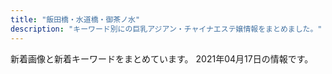 ```yaml
---
title: "飯田橋・水道橋・御茶ノ水"
description: "キーワード別にの巨乳アジアン・チャイナエステ嬢情報をまとめました。"
---
```


新着画像と新着キーワードをまとめています。
2021年04月17日の情報です。

<DmmAffiliateIns />
<KeywordTable
  shops={
    [
    {
        "url": "http://yu.xyz.mn/",
        "name": "\u60a0 \u3086\u3046",
        "img_links": [
            "http://yu.xyz.mn/photos/sites/91/2021/01/2021012205451889.jpg",
            "http://yu.xyz.mn/images/room1.jpg",
            "http://yu.xyz.mn/images/room2.jpg",
            "http://yu.xyz.mn/photos/sites/91/2020/04/2020040807282190.jpg",
            "http://yu.xyz.mn/images/ac1.jpg",
            "http://yu.xyz.mn/images/s_staff.jpg",
            "http://yu.xyz.mn/photos/sites/91/2019/12/2019122702252767.jpg",
            "http://yu.xyz.mn/images/s_news.jpg",
            "http://yu.xyz.mn/photos/sites/91/2020/02/2020022305370017.jpg",
            "http://yu.xyz.mn/images/room4.jpg",
            "http://yu.xyz.mn/photos/sites/91/2019/12/2019122901424384.jpg",
            "http://yu.xyz.mn/images/s_shedule.jpg",
            "http://yu.xyz.mn/images/ac2.jpg",
            "http://yu.xyz.mn/photos/sites/91/2019/12/2019122702252691.jpg",
            "http://yu.xyz.mn/images/ac5.jpg",
            "http://yu.xyz.mn/images/mobile.jpg",
            "http://yu.xyz.mn/images/ac4.jpg",
            "http://yu.xyz.mn/images/ac6.jpg",
            "http://yu.xyz.mn/images/ac3.jpg",
            "http://yu.xyz.mn/images/top.jpg",
            "http://yu.xyz.mn/images/room3.jpg"
        ],
        "keywords": {
            "D": 35,
            "86": 7,
            "85": 21,
            "C": 20,
            "87": 7,
            "84": 7
        },
        "station": "JR\u6c34\u9053\u6a4b\u99c5\u897f\u53e3"
    },
    {
        "name": "\u30d3\u30fc\u30ca\u30b9",
        "keywords": {
            "85": 6,
            "83": 8,
            "89": 6,
            "E": 4,
            "84": 4,
            "88": 4,
            "F": 6,
            "D": 18
        },
        "station": "JR\u6c34\u9053\u6a4b\u99c5\u6771\u53e3",
        "img_links": [
            "http://venus.tyo.cm/photos/sites/40/2020/10/202010021052282.jpeg",
            "http://venus.tyo.cm/images/room4.jpg",
            "http://venus.tyo.cm/photos/sites/40/2020/08/2020083109075781.jpeg",
            "http://venus.tyo.cm/images/mainimg.jpg",
            "http://venus.tyo.cm/images/room6.jpg",
            "http://venus.tyo.cm/images/room1.jpg",
            "http://venus.tyo.cm/photos/sites/40/2020/09/2020090907201348.jpeg",
            "http://venus.tyo.cm/photos/sites/40/2020/08/2020083109075883.jpeg",
            "http://venus.tyo.cm/photos/sites/40/2020/09/2020090907201289.jpeg",
            "http://venus.tyo.cm/images/spmainimg.jpg",
            "http://venus.tyo.cm/photos/sites/40/2020/08/2020083109075912.jpeg",
            "http://venus.tyo.cm/photos/sites/40/2020/08/2020083109075848.jpeg",
            "http://venus.tyo.cm/images/top.png",
            "http://venus.tyo.cm/photos/sites/40/2020/08/2020083109075784.jpeg",
            "http://venus.tyo.cm/images/room3.jpg",
            "http://venus.tyo.cm/photos/sites/40/2020/09/2020091012404045.jpeg",
            "http://venus.tyo.cm/images/pagetop.png",
            "http://venus.tyo.cm/photos/sites/40/2020/08/2020083109075685.jpeg",
            "http://venus.tyo.cm/photos/sites/40/2020/08/2020083109075581.jpeg",
            "http://venus.tyo.cm/images/room5.jpg",
            "http://venus.tyo.cm/images/room2.jpg"
        ],
        "url": "http://venus.tyo.cm/"
    },
    {
        "img_links": [
            "http://aromalucky.xyz/wp-content/uploads/2019/05/01_02.png",
            "https://i2.wp.com/aromalucky.xyz/wp-content/uploads/2017/12/03-1.jpg",
            "https://i2.wp.com/aromalucky.xyz/wp-content/uploads/2017/12/02.jpg",
            "https://i2.wp.com/aromalucky.xyz/wp-content/uploads/2017/12/08.jpg",
            "https://i2.wp.com/aromalucky.xyz/wp-content/uploads/2019/04/12.jpg",
            "https://i0.wp.com/aromalucky.xyz/wp-content/uploads/2019/04/13.jpg",
            "https://i0.wp.com/aromalucky.xyz/wp-content/uploads/2019/05/02.png",
            "https://i1.wp.com/aromalucky.xyz/wp-content/uploads/2019/10/20.jpg",
            "https://i2.wp.com/aromalucky.xyz/wp-content/uploads/2019/04/14.jpg",
            "https://i2.wp.com/aromalucky.xyz/wp-content/uploads/2019/05/03.png",
            "https://i0.wp.com/aromalucky.xyz/wp-content/uploads/2017/12/05-1.jpg",
            "https://i2.wp.com/aromalucky.xyz/wp-content/uploads/2020/09/21.jpg",
            "https://i1.wp.com/aromalucky.xyz/wp-content/uploads/2017/12/04-1.jpg",
            "https://i1.wp.com/aromalucky.xyz/wp-content/uploads/2019/05/16.jpg",
            "https://i0.wp.com/aromalucky.xyz/wp-content/uploads/2019/05/15.jpg"
        ],
        "station": "\u5c0f\u5ddd\u753a\u99c5B4",
        "keywords": {},
        "url": "http://aromalucky.xyz/",
        "name": "\u30a2\u30ed\u30de\u30e9\u30c3\u30ad\u30fc"
    },
    {
        "name": "\u30ad\u30e9\u30e9",
        "img_links": [],
        "url": "https://kira.uouono.com/",
        "keywords": {},
        "station": "\u795e\u4fdd\u753a\u99c5A1\u51fa\u53e3"
    },
    {
        "url": "https://izumi-esthe.tokyo/",
        "img_links": [],
        "keywords": {},
        "name": "\u7652\u3057\u306e\u6cc9",
        "station": "\u5c0f\u5ddd\u753a\u99c5B5\u51fa\u53e3"
    },
    {
        "station": "\u795e\u4fdd\u753a\u99c5A5\u51fa\u53e3",
        "url": "http://jinbocho.xyz/",
        "keywords": {},
        "name": "\u306f\u306a\u3073",
        "img_links": [
            "http://jinbocho.xyz/images/new-tit3.png",
            "http://jinbocho.xyz/images/new-tit.png",
            "http://jinbocho.xyz/images/haru.jpg",
            "http://jinbocho.xyz/images/g9.jpg",
            "http://jinbocho.xyz/images/g8.jpg",
            "http://jinbocho.xyz/images/g10.jpg",
            "http://jinbocho.xyz/images/top2.jpg",
            "http://jinbocho.xyz/images/mika.jpg",
            "http://jinbocho.xyz/images/r4.jpg",
            "http://jinbocho.xyz/images/top1.jpg",
            "http://jinbocho.xyz/images/a2.jpg",
            "http://jinbocho.xyz/images/r1.jpg",
            "http://jinbocho.xyz/images/r2.jpg",
            "http://jinbocho.xyz/images/a3.jpg",
            "http://jinbocho.xyz/images/r5.jpg",
            "http://jinbocho.xyz/images/gb01.png",
            "http://jinbocho.xyz/images/face.png",
            "http://jinbocho.xyz/images/a4.jpg",
            "http://jinbocho.xyz/images/g7.jpg",
            "http://jinbocho.xyz/images/g2.jpg",
            "http://jinbocho.xyz/images/left3.png",
            "http://jinbocho.xyz/images/a5.jpg",
            "http://jinbocho.xyz/images/yuki.jpg",
            "http://jinbocho.xyz/images/g1.jpg",
            "http://jinbocho.xyz/images/r3.jpg",
            "http://jinbocho.xyz/images/g0.jpg",
            "http://jinbocho.xyz/images/s_staff.png",
            "http://jinbocho.xyz/images/zi.png",
            "http://jinbocho.xyz/images/r6.jpg",
            "http://jinbocho.xyz/images/a1.jpg",
            "http://jinbocho.xyz/images/mobile.png",
            "http://jinbocho.xyz/images/yuk.jpg",
            "http://jinbocho.xyz/images/miki.jpg",
            "http://jinbocho.xyz/images/gr.jpg"
        ]
    },
    {
        "img_links": [
            "https://suidobashi-mensesthe.com/images/main-sp.jpg",
            "https://suidobashi-mensesthe.com/room/5-l.jpg",
            "https://suidobashi-mensesthe.com/room/6-l.jpg",
            "https://suidobashi-mensesthe.com/images/covit19.jpg",
            "https://suidobashi-mensesthe.com/staff/midori-l2.jpg",
            "https://suidobashi-mensesthe.com/icon/google_plus.png",
            "https://suidobashi-mensesthe.com/images/flower.png",
            "https://suidobashi-mensesthe.com/staff/yui-s3.jpg",
            "https://suidobashi-mensesthe.com/staff/1.jpg",
            "https://suidobashi-mensesthe.com/images/footer-l.png",
            "https://suidobashi-mensesthe.com/staff/yui-l3.jpg",
            "https://suidobashi-mensesthe.com/staff/midori-s2.jpg",
            "https://suidobashi-mensesthe.com/room/1-l.jpg",
            "https://suidobashi-mensesthe.com/staff/yui-s1.jpg",
            "https://suidobashi-mensesthe.com/images/footer-r.png",
            "https://suidobashi-mensesthe.com/room/4-s.jpg",
            "https://suidobashi-mensesthe.com/staff/midori-l1.jpg",
            "https://suidobashi-mensesthe.com/staff/6.jpg",
            "https://suidobashi-mensesthe.com/images/clear.png",
            "https://suidobashi-mensesthe.com/button/home.png",
            "https://suidobashi-mensesthe.com/staff/4.jpg",
            "https://suidobashi-mensesthe.com/room/5-s.jpg",
            "https://suidobashi-mensesthe.com/room/3-s.jpg",
            "https://suidobashi-mensesthe.com/room/4-l.jpg",
            "https://suidobashi-mensesthe.com/icon/facebook.png",
            "https://suidobashi-mensesthe.com/room/6-s.jpg",
            "https://suidobashi-mensesthe.com/staff/yui-l1.jpg",
            "https://suidobashi-mensesthe.com/staff/midori-s3.jpg",
            "https://suidobashi-mensesthe.com/room/esthe2.jpg",
            "https://suidobashi-mensesthe.com/images/main1.jpg",
            "https://suidobashi-mensesthe.com/staff/midori-l3.jpg",
            "https://suidobashi-mensesthe.com/staff/yui-l2.jpg",
            "https://suidobashi-mensesthe.com/icon/line.png",
            "https://suidobashi-mensesthe.com/room/2-l.jpg",
            "https://suidobashi-mensesthe.com/button/blog.png",
            "https://suidobashi-mensesthe.com/staff/0.jpg",
            "https://suidobashi-mensesthe.com/staff/5.jpg",
            "https://suidobashi-mensesthe.com/images/prin-video2.jpg",
            "https://suidobashi-mensesthe.com/room/2-s.jpg",
            "https://suidobashi-mensesthe.com/staff/2.jpg",
            "https://suidobashi-mensesthe.com/images/qrcode.png",
            "https://suidobashi-mensesthe.com/room/1-s.jpg",
            "https://suidobashi-mensesthe.com/icon/twitter.png",
            "https://suidobashi-mensesthe.com/staff/midori-s1.jpg",
            "https://suidobashi-mensesthe.com/room/esthe1.jpg",
            "https://suidobashi-mensesthe.com/staff/3.jpg",
            "https://suidobashi-mensesthe.com/staff/yui-s2.jpg",
            "https://suidobashi-mensesthe.com/room/3-l.jpg",
            "https://suidobashi-mensesthe.com/room/esthe3.jpg",
            "https://suidobashi-mensesthe.com/images/header3.png",
            "https://suidobashi-mensesthe.com/button/staff.png"
        ],
        "keywords": {},
        "name": "\u30d7\u30ea\u30f3",
        "url": "https://suidobashi-mensesthe.com/",
        "station": "JR\u6c34\u9053\u6a4b\u99c5\u897f\u53e3"
    },
    {
        "keywords": {
            "C": 7
        },
        "station": "\u795e\u4fdd\u753a\u99c5A7\u51fa\u53e3",
        "img_links": [
            "http://rapisu.tokyo/images/mobile.png",
            "http://rapisu.tokyo/images/tiao.png",
            "http://rapisu.tokyo/images/flash.jpg",
            "http://rapisu.tokyo/images/top.png",
            "http://rapisu.tokyo/images/flash1.jpg",
            "http://rapisu.tokyo/images/zi_staff.png",
            "http://rapisu.tokyo/images/r1.jpg",
            "http://rapisu.tokyo/images/mika.jpg",
            "http://rapisu.tokyo/images/end.png",
            "http://rapisu.tokyo/images/r2.jpg",
            "http://rapisu.tokyo/images/g0.jpg",
            "http://rapisu.tokyo/images/meihui.jpg",
            "http://rapisu.tokyo/images/r3.jpg"
        ],
        "url": "http://rapisu.tokyo/",
        "name": "\u30e9\u30d4\u30b9"
    },
    {
        "station": "JR\u6c34\u9053\u6a4b\u99c5\u897f\u53e3",
        "keywords": {
            "C": 17
        },
        "name": "Lime",
        "url": "http://sln-relax.com/",
        "img_links": [
            "http://sln-relax.com/img/att.jpg",
            "http://sln-relax.com/scdl/staff/10081.jpg",
            "http://sln-relax.com/img/ttl_rec.jpg",
            "http://sln-relax.com/scdl/staff/10021.jpg",
            "http://sln-relax.com/scdl/staff/10031.jpg",
            "http://sln-relax.com/i/files/girl01.jpg",
            "http://sln-relax.com/pic/topimg3.jpg",
            "http://sln-relax.com/pic/head.png",
            "http://sln-relax.com/i/files/homeimg.jpg",
            "http://sln-relax.com/pic/topimg1.jpg",
            "http://sln-relax.com/scdl/staff/10041.jpg",
            "http://sln-relax.com/pic/topimg2.jpg",
            "http://sln-relax.com/i/files/girl02.jpg",
            "http://sln-relax.com/img/ttl_tnew.jpg",
            "http://sln-relax.com/img/ttl_concept.jpg",
            "http://sln-relax.com/img/ttl_staff.png",
            "http://sln-relax.com/img/ttl_mobile.jpg",
            "http://sln-relax.com/scdl/staff/10071.jpg",
            "http://sln-relax.com/scdl/staff/10051.jpg",
            "http://sln-relax.com/scdl/staff/10011.jpg",
            "http://sln-relax.com/scdl/staff/10061.jpg"
        ]
    },
    {
        "url": "http://yiluioszn.xyz/",
        "img_links": [
            "http://yiluioszn.xyz/templets/default/style/images/s_service.png",
            "http://yiluioszn.xyz/uploads/210303/1-210303160206320.jpg",
            "http://yiluioszn.xyz/templets/default/style/images/room2.jpg",
            "http://yiluioszn.xyz/templets/default/style/images/girl-z2.jpg",
            "http://yiluioszn.xyz/templets/default/style/images/top.png",
            "http://yiluioszn.xyz/templets/default/style/images/s_staff.png",
            "http://yiluioszn.xyz/templets/default/style/images/room3.jpg",
            "http://yiluioszn.xyz/templets/default/style/images/s_pick.png",
            "http://yiluioszn.xyz/templets/default/style/images/girl-z1.jpg",
            "http://yiluioszn.xyz/templets/default/style/images/room4.jpg",
            "http://yiluioszn.xyz/uploads/210310/1-2103101A92K03.jpg",
            "http://yiluioszn.xyz/uploads/210310/1-2103101A442A7.jpg",
            "http://yiluioszn.xyz/templets/default/style/images/s_news.png",
            "http://yiluioszn.xyz/uploads/210310/1-2103101A42J48.jpg",
            "http://yiluioszn.xyz/templets/default/style/images/room1.jpg",
            "http://yiluioszn.xyz/uploads/210325/1-2103251PU0136.jpg",
            "http://yiluioszn.xyz/uploads/210310/1-2103101A3543R.jpg"
        ],
        "station": "JR\u6c34\u9053\u6a4b\u99c5\u6771\u53e3",
        "keywords": {
            "86": 2,
            "85": 3,
            "D": 4,
            "C": 12
        },
        "name": "\u307f\u3055\u304d"
    },
    {
        "url": "https://raku-relax.tokyo/",
        "station": "\u725b\u8fbc\u795e\u697d\u5742\u99c5A2\u51fa\u53e3",
        "keywords": {
            "D": 14,
            "E": 6,
            "C": 22
        },
        "img_links": [
            "https://raku-relax.tokyo/wp-content/themes/este/img/4.jpg",
            "https://raku-relax.tokyo/wp-content/uploads/2020/10/28917rakura.jpg",
            "https://raku-relax.tokyo/wp-content/themes/este/img/top-img03.png",
            "https://raku-relax.tokyo/wp-content/themes/este/img/1.jpg",
            "https://raku-relax.tokyo/wp-content/uploads/2020/11/9897621rakura.jpg",
            "https://raku-relax.tokyo/wp-content/uploads/2021/04/98976890rakura.jpg",
            "https://raku-relax.tokyo/wp-content/uploads/2021/04/8721rakura.jpg",
            "https://raku-relax.tokyo/wp-content/uploads/2021/01/1211rakura.jpg",
            "https://raku-relax.tokyo/wp-content/uploads/2020/11/oiuarakura.jpg",
            "https://raku-relax.tokyo/wp-content/themes/este/img/tel.png",
            "https://raku-relax.tokyo/wp-content/uploads/2018/12/satfuygihoj.jpg",
            "https://raku-relax.tokyo/wp-content/themes/este/img/2.jpg",
            "https://raku-relax.tokyo/wp-content/themes/este/img/top-img01.png",
            "https://raku-relax.tokyo/wp-content/themes/este/img/tel_footer.png",
            "https://raku-relax.tokyo/wp-content/themes/este/img/top-img04.png",
            "https://raku-relax.tokyo/wp-content/uploads/2020/10/ertyurakura.jpg",
            "https://raku-relax.tokyo/wp-content/uploads/2018/12/4567rakura.jpg",
            "https://raku-relax.tokyo/wp-content/uploads/2020/04/1234sertdyf.jpg",
            "https://raku-relax.tokyo/wp-content/themes/este/img/top-img05.png",
            "https://raku-relax.tokyo/wp-content/uploads/2020/04/siuaytfsa.jpg",
            "https://raku-relax.tokyo/wp-content/themes/este/img/tel03.png",
            "https://raku-relax.tokyo/wp-content/themes/este/img/tel_header.png",
            "https://raku-relax.tokyo/wp-content/uploads/2020/01/y45a121.jpg",
            "https://raku-relax.tokyo/wp-content/themes/este/img/tel02.png",
            "https://raku-relax.tokyo/wp-content/themes/este/img/3.jpg",
            "https://raku-relax.tokyo/wp-content/themes/este/img/top-img02.png",
            "https://raku-relax.tokyo/wp-content/uploads/2020/01/897sarakura.jpg"
        ],
        "name": "\u697d\u697d"
    }
]
}
/>
<DmmAffiliateScript />
